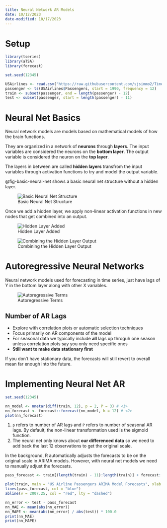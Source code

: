 ```yaml
---
title: Neural Network AR Models
date: 10/12/2023
date-modified: 10/17/2023
---
```


# Setup

```r
library(tseries)
library(aTSA)
library(forecast)

set.seed(12345)

USAirlines <- read.csv("https://raw.githubusercontent.com/sjsimmo2/TimeSeries/master/usairlines.csv")
passenger <- ts(USAirlines$Passengers, start = 1990, frequency = 12)
train <- subset(passenger, end = length(passenger) - 12)
test <- subset(passenger, start = length(passenger) - 11)
```

# Neural Net Basics

Neural network models are models based on mathematical models of how the brain functions. 

They are organized in a network of **neurons** through **layers**. The input variables are considered the neurons on the **bottom layer**. The output variable is considered the neuron on the **top layer**.

The layers in between are called **hidden layers** transfrom the input variables through activation functions to try and model the output variable.

@fig-basic-neural-net shows a basic neural net structure without a hidden layer.

![Basic Neural Net Structure](images/basic-neural-net){#fig-basic-neural-net}

Once we add a hidden layer, we apply non-linear activation functions in new nodes that get combined into an output.

:::{layout-ncol="2"}
![Hidden Layer Added](images/hidden-layer-1.png)

![Combining the Hidden Layer Output](images/hidden-to-output.png)
:::

# Autoregressive Neural Networks

Neural network models used for forecasting in time series, just have lags of Y in the bottom layer along with other X variables.

![Autoregressive Terms](images/autoregressive-terms.png)

## Number of AR Lags

-   Explore with correlation plots or automatic selection techniques
-   Focus primarily on AR components of the model
-   For seasonal data we typically include **all** lags up throguh one season unless correlation plots say you only need specific ones
-   **Still want to make data stationary first**

If you don't have stationary data, the forecasts will still revert to overall mean far enough into the future.

# Implementing Neural Net AR

```r
set.seed(12345)

nn_model <- nnetar(diff(train, 12), p = 2, P = 3) # <1>
nn_forecast <- forecast::forecast(nn_model, h = 12) # <2>
plot(nn_forecast)
```
1.  `p` refers to number of AR lags and `P` refers to number of seasonal AR lags. By default, the non-linear transformation used is the sigmoid function.
2.  The neural net only knows about **our differenced data** so we need to add back the last 12 observations to get the original scale.

In the background, R automatically adjusts the forecasts to be on the original scale in ARIMA models. However, with neural net models we need to manually adjust the forecasts.

```r
pass_forecast <- train[(length(train) - 11):length(train)] + forecast::forecast(nn_model, h = 12)$mean[1:12]

plot(train, main = "US Airline Passengers ARIMA Model Forecasts", xlab = "Date", ylab = "Passengers (Thousands)", xlim = c(1990, 2009), ylim = c(30000, 80000))
lines(pass_forecast, col = "blue")
abline(v = 2007.25, col = "red", lty = "dashed")

nn_error <- test - pass_forecast
nn_MAE <- mean(abs(nn_error))
nn_MAPE <- mean(abs(nn_error) / abs(test)) * 100.0
print(nn_MAE)
print(nn_MAPE)
```
